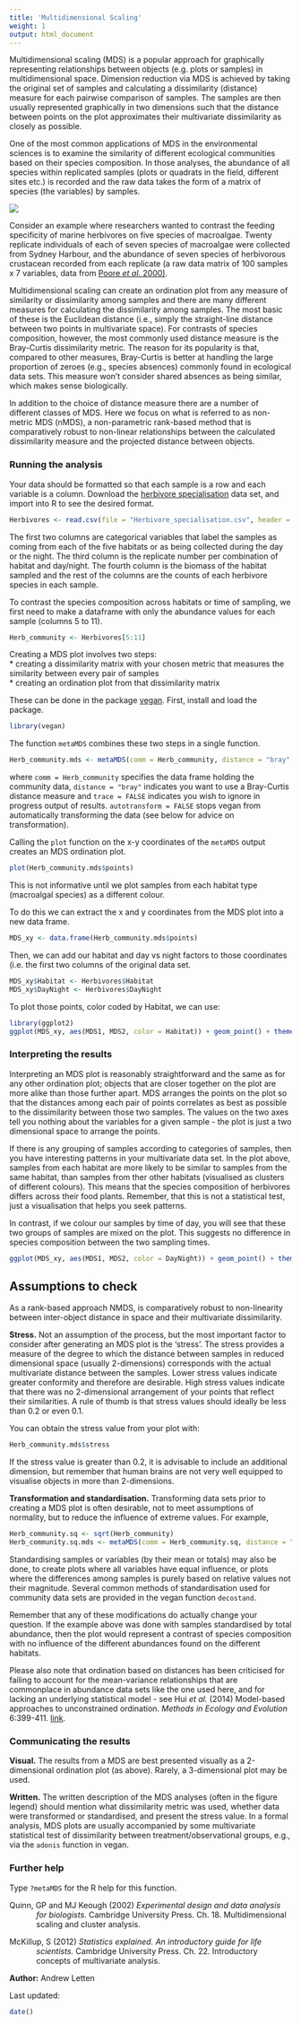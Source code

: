 ```yaml
---
title: 'Multidimensional Scaling'
weight: 1
output: html_document
---
```


Multidimensional scaling (MDS) is a popular approach for graphically representing relationships between objects (e.g. plots or samples) in multidimensional space. Dimension reduction via MDS is achieved by taking the original set of samples and calculating a dissimilarity (distance) measure for each pairwise comparison of samples. The samples are then usually represented graphically in two dimensions such that the distance between points on the plot approximates their multivariate dissimilarity as closely as possible. 

One of the most common applications of MDS in the environmental sciences is to examine the similarity of different ecological communities based on their species composition. In those analyses, the abundance of all species within replicated samples (plots or quadrats in the field, different sites etc.) is recorded and the raw data takes the form of a matrix of species (the variables) by samples.

![](MDS_image.jpg)

Consider an example where researchers wanted to contrast the feeding specificity of marine herbivores on five species of macroalgae. Twenty replicate individuals of each of seven species of macroalgae were collected from Sydney Harbour, and the abundance of seven species of herbivorous crustacean recorded from each replicate (a raw data matrix of 100 samples x 7 variables, data from [Poore *et al*. 2000)](http://www.int-res.com/abstracts/meps/v208/p183-196/).

Multidimensional scaling can create an ordination plot from any measure of similarity or dissimilarity among samples and there are many different measures for calculating the dissimilarity among samples. The most basic of these is the Euclidean distance (i.e., simply the straight-line distance between two points in multivariate space). For contrasts of species composition, however, the most commonly used distance measure is the Bray-Curtis dissimilarity metric. The reason for its popularity is that, compared to other measures, Bray-Curtis is better at handling the large proportion of zeroes (e.g., species absences) commonly found in ecological data sets. This measure won't consider shared absences as being similar, which makes sense biologically.

In addition to the choice of distance measure there are a number of different classes of MDS. Here we focus on what is referred to as non-metric MDS (nMDS), a non-parametric rank-based method that is comparatively robust to non-linear relationships between the calculated dissimilarity measure and the projected distance between objects. 
  

### Running the analysis
 
Your data should be formatted so that each sample is a row and each variable is a column. Download the [herbivore specialisation](http://environmentalcomputing.net/wp-content/uploads/2016/05/Herbivore_specialisation.csv) data set, and import into R to see the desired format.

```r
Herbivores <- read.csv(file = "Herbivore_specialisation.csv", header = TRUE)
```

The first two columns are categorical variables that label the samples as coming from each of the five habitats or as being collected during the day or the night. The third column is the replicate number per combination of habitat and day/night. The fourth column is the biomass of the habitat sampled and the rest of the columns are the counts of each herbivore species in each sample.

To contrast the species composition across habitats or time of sampling, we first need to make a dataframe with only the abundance values for each sample (columns 5 to 11).

```r
Herb_community <- Herbivores[5:11]
```

Creating a MDS plot involves two steps:  
* creating a dissimilarity matrix with your chosen metric that measures the similarity between every pair of samples  
* creating an ordination plot from that dissimilarity matrix  

These can be done in the package [vegan](https://cran.r-project.org/web/packages/vegan/index.html). First, install and load the package.


```r
library(vegan)
```

The function `metaMDS` combines these two steps in a single function.

```r
Herb_community.mds <- metaMDS(comm = Herb_community, distance = "bray", trace = FALSE, autotransform = FALSE)
```

where `comm = Herb_community` specifies the data frame holding the community data, `distance = "bray"` indicates you want to use a Bray-Curtis distance measure and `trace = FALSE` indicates you wish to ignore in progress output of results. `autotransform = FALSE` stops vegan from automatically transforming the data (see below for advice on transformation).

Calling the `plot` function on the x-y coordinates of the `metaMDS` output creates an MDS ordination plot.

```r
plot(Herb_community.mds$points) 
```

This is not informative until we plot samples from each habitat type (macroalgal species) as a different colour. 

To do this we can extract the x and y coordinates from the MDS plot into a new data frame.

```r
MDS_xy <- data.frame(Herb_community.mds$points)
```

Then, we can add our habitat and day vs night factors to those coordinates (i.e. the first two columns of the original data set.

```r
MDS_xy$Habitat <- Herbivores$Habitat
MDS_xy$DayNight <- Herbivores$DayNight
```

To plot those points, color coded by Habitat, we can use:

```r
library(ggplot2)
ggplot(MDS_xy, aes(MDS1, MDS2, color = Habitat)) + geom_point() + theme_bw()
```
  

### Interpreting the results
 
Interpreting an MDS plot is reasonably straightforward and the same as for any other ordination plot; objects that are closer together on the plot are more alike than those further apart. MDS arranges the points on the plot so that the distances among each pair of points correlates as best as possible to the dissimilarity between those two samples. The values on the two axes tell you nothing about the variables for a given sample - the plot is just a two dimensional space to arrange the points.

If there is any grouping of samples according to categories of samples, then you have interesting patterns in your multivariate data set. In the plot above, samples from each habitat are more likely to be similar to samples from the same habitat, than samples from ther other habitats (visualised as clusters of different colours). This means that the species composition of herbivores differs across their food plants. Remember, that this is not a statistical test, just a visualisation that helps you seek patterns.

In contrast, if we colour our samples by time of day, you will see that these two groups of samples are mixed on the plot. This suggests no difference in species composition between the two sampling times.

```r
ggplot(MDS_xy, aes(MDS1, MDS2, color = DayNight)) + geom_point() + theme_bw()
```
  

## Assumptions to check
 
As a rank-based approach NMDS, is comparatively robust to non-linearity between inter-object distance in space and their multivariate dissimilarity.

**Stress.** Not an assumption of the process, but the most important factor to consider after generating an MDS plot is the 'stress'. The stress provides a measure of the degree to which the distance between samples in reduced dimensional space (usually 2-dimensions) corresponds with the actual multivariate distance between the samples. Lower stress values indicate greater conformity and therefore are desirable. High stress values indicate that there was no 2-dimensional arrangement of your points that reflect their similarities. A rule of thumb is that stress values should ideally be less than 0.2 or even 0.1.

You can obtain the stress value from your plot with:

```r
Herb_community.mds$stress
```

If the stress value is greater than 0.2, it is advisable to include an additional dimension, but remember that human brains are not very well equipped to visualise objects in more than 2-dimensions.

**Transformation and standardisation.** Transforming data sets prior to creating a MDS plot is often desirable, not to meet assumptions of normality, but to reduce the influence of extreme values. For example,

```r
Herb_community.sq <- sqrt(Herb_community)
Herb_community.sq.mds <- metaMDS(comm = Herb_community.sq, distance = "bray", trace = FALSE)
```

Standardising samples or variables (by their mean or totals) may also be done, to create plots where all variables have equal influence, or plots where the differences among samples is purely based on relative values not their magnitude. Several common methods of standardisation used for community data sets are provided in the vegan function `decostand`.

Remember that any of these modifications do actually change your question. If the example above was done with samples standardised by total abundance, then the plot would represent a contrast of species composition with no influence of the different abundances found on the different habitats.

Please also note that ordination based on distances has been criticised for failing to account for the mean-variance relationships that are commonplace in abundance data sets like the one used here, and for lacking an underlying statistical model - see Hui *et al.* (2014) Model-based approaches to unconstrained ordination. *Methods in Ecology and Evolution* 6:399-411. [link](http://onlinelibrary.wiley.com/doi/10.1111/2041-210X.12236/abstract). 
  

### Communicating the results
 
**Visual.** The results from a MDS are best presented visually as a 2-dimensional ordination plot (as above). Rarely, a 3-dimensional plot may be used.

**Written.** The written description of the MDS analyses (often in the figure legend) should mention what dissimilarity metric was used, whether data were transformed or standardised, and present the stress value. In a formal analysis, MDS plots are usually accompanied by some multivariate statistical test of dissimilarity between treatment/observational groups, e.g., via the `adonis` function in vegan. 
  

### Further help
 
Type `?metaMDS` for the R help for this function.

<p style="margin-left: .5in; text-indent: -.5in;">Quinn, GP and MJ Keough (2002) *Experimental design and data analysis for biologists*. Cambridge University Press. Ch. 18. Multidimensional scaling and cluster analysis.</p>

<p style="margin-left: .5in; text-indent: -.5in;">McKillup, S (2012) *Statistics explained. An introductory guide for life scientists.* Cambridge University Press. Ch. 22. Introductory concepts of multivariate analysis.</p>
  

**Author:** Andrew Letten
 
Last updated:
```r
date()
```


